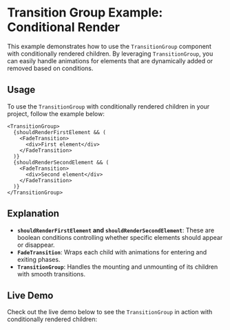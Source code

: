 
<Meta title="Examples/Transition Group/Conditional Render" />

# Transition Group Example: Conditional Render

This example demonstrates how to use the `TransitionGroup` component with conditionally rendered children. By leveraging `TransitionGroup`, you can easily handle animations for elements that are dynamically added or removed based on conditions.

## Usage

To use the `TransitionGroup` with conditionally rendered children in your project, follow the example below:

```tsx
<TransitionGroup>
  {shouldRenderFirstElement && (
    <FadeTransition>
      <div>First element</div>
    </FadeTransition>
  )}
  {shouldRenderSecondElement && (
    <FadeTransition>
      <div>Second element</div>
    </FadeTransition>
  )}
</TransitionGroup>
```

## Explanation

- **`shouldRenderFirstElement` and `shouldRenderSecondElement`**: These are boolean conditions controlling whether specific elements should appear or disappear.
- **`FadeTransition`**: Wraps each child with animations for entering and exiting phases.
- **`TransitionGroup`**: Handles the mounting and unmounting of its children with smooth transitions.

## Live Demo

Check out the live demo below to see the `TransitionGroup` in action with conditionally rendered children:

<Canvas of={Stories.Default} />
